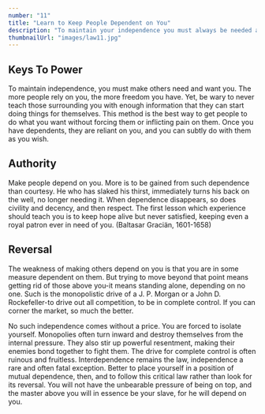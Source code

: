 ```yaml
---
number: "11"
title: "Learn to Keep People Dependent on You"
description: "To maintain your independence you must always be needed and wanted. The more you are relied on, the more freedom you have. Make people depend on you for their happiness and prosperity and you have nothing to fear. Never teach them enough so that they can do without you."
thumbnailUrl: "images/law11.jpg"
---
```


## Keys To Power

To maintain independence, you must make others need and want you. The more people rely on you, the more freedom you have. Yet, be wary to never teach those surrounding you with enough information that they can start doing things for themselves. This method is the best way to get people to do what you want without forcing them or inflicting pain on them. Once you have dependents, they are reliant on you, and you can subtly do with them as you wish.

## Authority

Make people depend on you. More is to be gained from such dependence than courtesy. He who has slaked his thirst, immediately turns his back on the well, no longer needing it. When dependence disappears, so does civility and decency, and then respect. The first lesson which experience should teach you is to keep hope alive but never satisfied, keeping even a royal patron ever in need of you. (Baltasar Graciän, 1601-1658)

## Reversal

The weakness of making others depend on you is that you are in some measure dependent on them. But trying to move beyond that point means getting rid of those above you-it means standing alone, depending on no one. Such is the monopolistic drive of a J. P. Morgan or a John D. Rockefeller-to drive out all competition, to be in complete control. If you can corner the market, so much the better.

No such independence comes without a price. You are forced to isolate yourself. Monopolies often turn inward and destroy themselves from the internal pressure. They also stir up powerful resentment, making their enemies bond together to fight them. The drive for complete control is often ruinous and fruitless. Interdependence remains the law, independence a rare and often fatal exception. Better to place yourself in a position of mutual dependence, then, and to follow this critical law rather than look for its reversal. You will not have the unbearable pressure of being on top, and the master above you will in essence be your slave, for he will depend on you.
